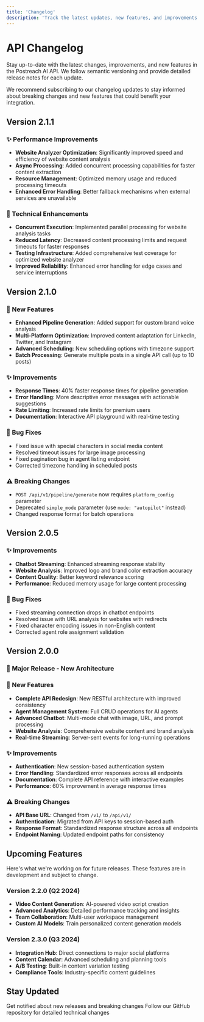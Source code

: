 ```yaml
---
title: 'Changelog'
description: 'Track the latest updates, new features, and improvements to the Postreach AI API'
---
```


# API Changelog

Stay up-to-date with the latest changes, improvements, and new features in the Postreach AI API. We follow semantic versioning and provide detailed release notes for each update.

<Note>
We recommend subscribing to our changelog updates to stay informed about breaking changes and new features that could benefit your integration.
</Note>

## Version 2.1.1
<Update label="Version 2.1.1" description="Released June 15, 2025">

### ✨ Performance Improvements
- **Website Analyzer Optimization**: Significantly improved speed and efficiency of website content analysis
- **Async Processing**: Added concurrent processing capabilities for faster content extraction
- **Resource Management**: Optimized memory usage and reduced processing timeouts
- **Enhanced Error Handling**: Better fallback mechanisms when external services are unavailable

### 🔧 Technical Enhancements
- **Concurrent Execution**: Implemented parallel processing for website analysis tasks
- **Reduced Latency**: Decreased content processing limits and request timeouts for faster responses
- **Testing Infrastructure**: Added comprehensive test coverage for optimized website analyzer
- **Improved Reliability**: Enhanced error handling for edge cases and service interruptions

</Update>

## Version 2.1.0
<Update label="Version 2.1.0" description="Released January 15, 2024">

### 🚀 New Features
- **Enhanced Pipeline Generation**: Added support for custom brand voice analysis
- **Multi-Platform Optimization**: Improved content adaptation for LinkedIn, Twitter, and Instagram
- **Advanced Scheduling**: New scheduling options with timezone support
- **Batch Processing**: Generate multiple posts in a single API call (up to 10 posts)

### ✨ Improvements
- **Response Times**: 40% faster response times for pipeline generation
- **Error Handling**: More descriptive error messages with actionable suggestions
- **Rate Limiting**: Increased rate limits for premium users
- **Documentation**: Interactive API playground with real-time testing

### 🐛 Bug Fixes
- Fixed issue with special characters in social media content
- Resolved timeout issues for large image processing
- Fixed pagination bug in agent listing endpoint
- Corrected timezone handling in scheduled posts

### ⚠️ Breaking Changes
- `POST /api/v1/pipeline/generate` now requires `platform_config` parameter
- Deprecated `simple_mode` parameter (use `mode: "autopilot"` instead)
- Changed response format for batch operations

</Update>

## Version 2.0.5
<Update label="Version 2.0.5" description="Released December 20, 2023">

### ✨ Improvements
- **Chatbot Streaming**: Enhanced streaming response stability
- **Website Analysis**: Improved logo and brand color extraction accuracy
- **Content Quality**: Better keyword relevance scoring
- **Performance**: Reduced memory usage for large content processing

### 🐛 Bug Fixes
- Fixed streaming connection drops in chatbot endpoints
- Resolved issue with URL analysis for websites with redirects
- Fixed character encoding issues in non-English content
- Corrected agent role assignment validation

</Update>

## Version 2.0.0
<Update label="Version 2.0.0" description="Released November 30, 2023">

### 🚀 Major Release - New Architecture

### 🚀 New Features
- **Complete API Redesign**: New RESTful architecture with improved consistency
- **Agent Management System**: Full CRUD operations for AI agents
- **Advanced Chatbot**: Multi-mode chat with image, URL, and prompt processing
- **Website Analysis**: Comprehensive website content and brand analysis
- **Real-time Streaming**: Server-sent events for long-running operations

### ✨ Improvements
- **Authentication**: New session-based authentication system
- **Error Handling**: Standardized error responses across all endpoints
- **Documentation**: Complete API reference with interactive examples
- **Performance**: 60% improvement in average response times

### ⚠️ Breaking Changes
- **API Base URL**: Changed from `/v1/` to `/api/v1/`
- **Authentication**: Migrated from API keys to session-based auth
- **Response Format**: Standardized response structure across all endpoints
- **Endpoint Naming**: Updated endpoint paths for consistency

</Update>

## Upcoming Features

<Info>
Here's what we're working on for future releases. These features are in development and subject to change.
</Info>

### Version 2.2.0 (Q2 2024)
- **Video Content Generation**: AI-powered video script creation
- **Advanced Analytics**: Detailed performance tracking and insights
- **Team Collaboration**: Multi-user workspace management
- **Custom AI Models**: Train personalized content generation models

### Version 2.3.0 (Q3 2024)
- **Integration Hub**: Direct connections to major social platforms
- **Content Calendar**: Advanced scheduling and planning tools
- **A/B Testing**: Built-in content variation testing
- **Compliance Tools**: Industry-specific content guidelines

## Stay Updated

<CardGroup cols={2}>
<Card title="Subscribe to Updates" icon="bell" href="mailto:api-updates@postreach.ai">
  Get notified about new releases and breaking changes
</Card>

<Card title="GitHub Releases" icon="github" href="https://github.com/postreach-ai/api/releases">
  Follow our GitHub repository for detailed technical changes
</Card>
</CardGroup> 